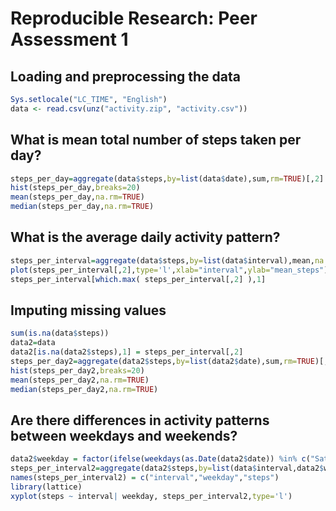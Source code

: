 # Reproducible Research: Peer Assessment 1

## Loading and preprocessing the data

```r
Sys.setlocale("LC_TIME", "English")
data <- read.csv(unz("activity.zip", "activity.csv"))
```

## What is mean total number of steps taken per day?

```r
steps_per_day=aggregate(data$steps,by=list(data$date),sum,rm=TRUE)[,2]
hist(steps_per_day,breaks=20)
mean(steps_per_day,na.rm=TRUE)
median(steps_per_day,na.rm=TRUE)
```

## What is the average daily activity pattern?

```r
steps_per_interval=aggregate(data$steps,by=list(data$interval),mean,na.rm=TRUE)
plot(steps_per_interval[,2],type='l',xlab="interval",ylab="mean_steps")
steps_per_interval[which.max( steps_per_interval[,2] ),1]
```

## Imputing missing values

```r
sum(is.na(data$steps))
data2=data
data2[is.na(data2$steps),1] = steps_per_interval[,2]
steps_per_day2=aggregate(data2$steps,by=list(data2$date),sum,rm=TRUE)[,2]
hist(steps_per_day2,breaks=20)
mean(steps_per_day2,na.rm=TRUE)
median(steps_per_day2,na.rm=TRUE)
```

## Are there differences in activity patterns between weekdays and weekends?

```r
data2$weekday = factor(ifelse(weekdays(as.Date(data2$date)) %in% c("Saturday","Sunday"),"weekend","weekday"))
steps_per_interval2=aggregate(data2$steps,by=list(data$interval,data2$weekday),mean,na.rm=TRUE)
names(steps_per_interval2) = c("interval","weekday","steps")
library(lattice)
xyplot(steps ~ interval| weekday, steps_per_interval2,type='l')
```
